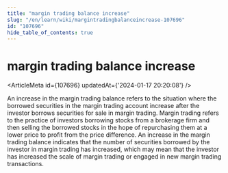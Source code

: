 ```yaml
---
title: "margin trading balance increase"
slug: "/en/learn/wiki/margintradingbalanceincrease-107696"
id: "107696"
hide_table_of_contents: true
---
```



# margin trading balance increase

<ArticleMeta id={107696} updatedAt={'2024-01-17 20:20:08'} />
<div className='border-solid border-b border-t-0 my-4 border-[var(--ifm-color-gray-300)]' />

An increase in the margin trading balance refers to the situation where the borrowed securities in the margin trading account increase after the investor borrows securities for sale in margin trading. Margin trading refers to the practice of investors borrowing stocks from a brokerage firm and then selling the borrowed stocks in the hope of repurchasing them at a lower price to profit from the price difference. An increase in the margin trading balance indicates that the number of securities borrowed by the investor in margin trading has increased, which may mean that the investor has increased the scale of margin trading or engaged in new margin trading transactions.
